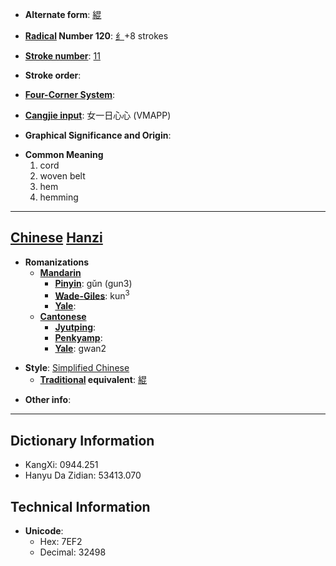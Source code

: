 * '''Alternate form''': [[緄]]

* '''[[Wiktionary:Chinese radical index| Radical]] Number 120''': [[Wiktionary:Chinese radical index 纟|纟]]+8 strokes

* '''[[Wiktionary:Chinese total strokes index|Stroke number]]''': [[Wiktionary:Chinese total strokes index 11|11]]

* '''Stroke order''': 

* '''[[Wiktionary:Chinese four corner index|Four-Corner System]]''': 

* '''[[Wiktionary:Chinese Cangjie index|Cangjie input]]''': 女一日心心 (VMAPP)

* '''Graphical Significance and Origin''': 

* '''Common Meaning'''
*#cord
*# woven belt
*# hem
*# hemming


----

== [[Chinese]] [[Hanzi]] ==

* '''Romanizations'''
** '''[[Mandarin]]'''
*** '''[[Pinyin]]''': gǔn (gun3)
*** '''[[Wade-Giles]]''': kun<sup>3</sup>
*** '''[[Yale]]''': 
** '''[[Cantonese]]'''
*** '''[[Jyutping]]''':
*** '''[[Penkyamp]]''': 
*** '''[[Yale]]''': gwan2

* '''Style''': [[Simplified Chinese]] 
** '''[[Traditional Chinese|Traditional]] equivalent''': [[緄]]

* '''Other info''': 

----

== Dictionary Information ==

* KangXi: 0944.251
* Hanyu Da Zidian: 53413.070

== Technical Information ==

* '''Unicode''':
** Hex: 7EF2
** Decimal: 32498